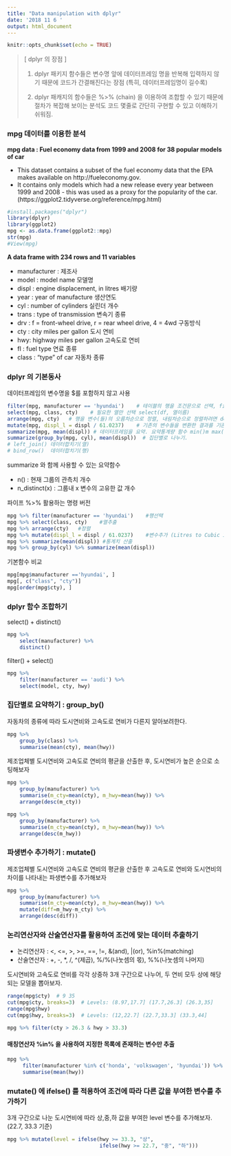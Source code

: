 ```yaml
---
title: "Data manipulation with dplyr"
date: '2018 11 6 '
output: html_document
---
```


```r
knitr::opts_chunk$set(echo = TRUE)
```

> [ dplyr 의 장점 ]
>  
> (1) dplyr 패키지 함수들은 변수명 앞에 데이터프레임 명을 반복해 입력하지 않기 때문에 코드가 간결해진다는 장점 (특히, 데이터프레임명이 길수록)  
>  
> (2) dplyr 패캐지의 함수들은 %>% (chain) 을 이용하여 조합할 수 있기 때문에 절차가 복잡해 보이는 분석도 코드 몇줄로 간단히 구현할 수 있고 이해하기 쉬워짐. 


###  mpg 데이터를 이용한 분석 

**mpg data : Fuel economy data from 1999 and 2008 for 38 popular models of car**

- This dataset contains a subset of the fuel economy data that the EPA makes available on http://fueleconomy.gov.  
- It contains only models which had a new release every year between 1999 and 2008 - this was used as a proxy for the popularity of the car.(https://ggplot2.tidyverse.org/reference/mpg.html)

```r
#install.packages("dplyr")
library(dplyr)
library(ggplot2)
mpg <- as.data.frame(ggplot2::mpg) 
str(mpg)
#View(mpg)
```

**A data frame with 234 rows and 11 variables**  

- manufacturer : 제조사  
- model : model name 모델명  
- displ : engine displacement, in litres 배기량  
- year : year of manufacture 생산연도  
- cyl : number of cylinders 실린더 개수  
- trans : type of transmission 변속기 종류  
- drv : f = front-wheel drive, r = rear wheel drive, 4 = 4wd 구동방식  
- cty : city miles per gallon 도시 연비  
- hwy: highway miles per gallon 고속도로 연비  
- fl : fuel type 연료 종류  
- class : "type" of car 자동차 종류  

### dplyr 의 기본동사

데이터프레임의 변수명을 $를 포함하지 않고 사용 
```r
filter(mpg, manufacturer == 'hyundai')    # 테이블의 행을 조건문으로 선택, filter(df, 필터링조건)
select(mpg, class, cty)    # 필요한 열만 선택 select(df, 열이름)
arrange(mpg, cty)   # 행을 변수(들)의 오름차순으로 정렬, 내림차순으로 정렬하려면 desc()
mutate(mpg, displ_l = displ / 61.0237)    # 기존의 변수들을 변환한 결과를 기존변수나 새 변수에 할당변수추가
summarize(mpg, mean(displ)) # 데이터프레임을 요약. 요약통계량 함수 min()m max(), mean(), sum(), sd(), median(), IQR() 사용 
summarize(group_by(mpg, cyl), mean(displ))  # 집단별로 나누기.
# left_join() 데이터합치기(열)
# bind_row()  데이터합치기(행)
```
summarize 와 함께 사용할 수 있는 요약함수  

- n() : 현재 그룹의 관측치 개수
- n_distinct(x) : 그룹내 x 변수의 고유한 값 개수


파이프 %>% 활용하는 명령 버전
```r
mpg %>% filter(manufacturer == 'hyundai')    #행선택
mpg %>% select(class, cty)    #열추출
mpg %>% arrange(cty)   #정렬
mpg %>% mutate(displ_l = displ / 61.0237)    #변수추가 (Litres to Cubic Inche)
mpg %>% summarize(mean(displ)) #통계치 산출
mpg %>% group_by(cyl) %>% summarize(mean(displ))
```


기본함수 비교
```r
mpg[mpg$manufacturer =='hyundai', ]
mpg[, c("class", "cty")]
mpg[order(mpg$cty), ]
```

### dplyr 함수 조합하기

select() + distinct()
```r
mpg %>% 
    select(manufacturer) %>% 
    distinct()
```

filter() + select()
```r
mpg %>% 
    filter(manufacturer == 'audi') %>%
    select(model, cty, hwy)
```

### 집단별로 요약하기 : group_by()

자동차의 종류에 따라 도시연비와 고속도로 연비가 다른지 알아보려한다.
```r
mpg %>% 
    group_by(class) %>% 
    summarise(mean(cty), mean(hwy))
```

제조업체별 도시연비와 고속도로 연비의 평균을 산출한 후, 도시연비가 높은 순으로 소팅해보자
```r
mpg %>% 
    group_by(manufacturer) %>% 
    summarise(m_cty=mean(cty), m_hwy=mean(hwy)) %>%
    arrange(desc(m_cty))

mpg %>% 
    group_by(manufacturer) %>% 
    summarise(m_cty=mean(cty), m_hwy=mean(hwy)) %>%
    arrange(desc(m_hwy))
```

### 파생변수 추가하기 : mutate()

제조업체별 도시연비와 고속도로 연비의 평균을 산출한 후 고속도로 연비와 도시연비의 차이를 나타내는 파생변수를 추가해보자

```r
mpg %>% 
    group_by(manufacturer) %>% 
    summarise(m_cty=mean(cty), m_hwy=mean(hwy)) %>%
    mutate(diff=m_hwy-m_cty) %>% 
    arrange(desc(diff))
```

### 논리연산자와 산술연산자를 활용하여 조건에 맞는 데이터 추출하기

* 논리연산자 : <, <=, >, >=, ==, !=, &(and), |(or), %in%(matching)
* 산술연산자 : +, -, *, /, ^(제곱), %/%(나눗셈의 몫), %%(나눗셈의 나머지) 

도시연비와 고속도로 연비를 각각 상중하 3개 구간으로 나누어, 두 연비 모두 상에 해당되는 모델을 뽑아보자.

```r
range(mpg$cty)  # 9 35
cut(mpg$cty, breaks=3)  # Levels: (8.97,17.7] (17.7,26.3] (26.3,35]
range(mpg$hwy) 
cut(mpg$hwy, breaks=3)  # Levels: (12,22.7] (22.7,33.3] (33.3,44]
```

```r
mpg %>% filter(cty > 26.3 & hwy > 33.3) 
```

#### 매칭연산자 %in% 을 사용하여 지정한 목록에 존재하는 변수만 추출
```r
mpg %>% 
     filter(manufacturer %in% c('honda', 'volkswagen', 'hyundai')) %>%
     summarise(mean(hwy))
```

### mutate() 에 ifelse() 를 적용하여 조건에 따라 다른 값을 부여한 변수를 추가하기

3개 구간으로 나눈 도시연비에 따라 상,중,하 값을 부여한 level 변수를 추가해보자. (22.7, 33.3 기준)
```r
mpg %>% mutate(level = ifelse(hwy >= 33.3, "상",
                              ifelse(hwy >= 22.7, "중", "하"))) 
```




